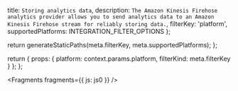   title: `Storing analytics data`,
  description: `The Amazon Kinesis Firehose analytics provider allows you to send analytics data to an Amazon Kinesis Firehose stream for reliably storing data.`,
  filterKey: 'platform',
  supportedPlatforms: INTEGRATION_FILTER_OPTIONS
};



  return generateStaticPaths(meta.filterKey, meta.supportedPlatforms);
};

  return {
    props: {
      platform: context.params.platform,
      filterKind: meta.filterKey
    }
  };
};


<Fragments fragments={{ js: js0 }} />

<!-- TODO rewrite Need to get clarity on whether I can use multiple pluggable for analytics at the same time. So for Personalize and Kinesis. -->
